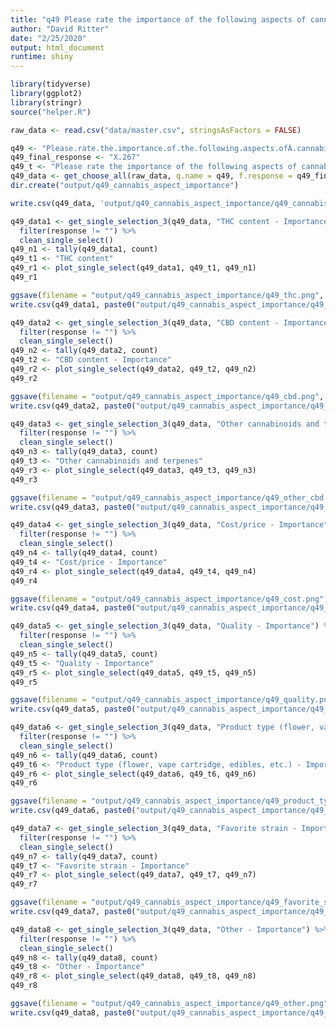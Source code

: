 ```yaml
---
title: "q49 Please rate the importance of the following aspects of cannabis products to you" 
author: "David Ritter"
date: "2/25/2020"
output: html_document
runtime: shiny
---
```

 
```r
library(tidyverse)
library(ggplot2)
library(stringr)
source("helper.R")
```

```r
raw_data <- read.csv("data/master.csv", stringsAsFactors = FALSE)
```

```r
q49 <- "Please.rate.the.importance.of.the.following.aspects.ofÂ.cannabis.products.to.you."
q49_final_response <- "X.267"
q49_t <- "Please rate the importance of the following aspects of cannabis products to you"
q49_data <- get_choose_all(raw_data, q.name = q49, f.response = q49_final_response)
dir.create("output/q49_cannabis_aspect_importance")
```

```r
write.csv(q49_data, 'output/q49_cannabis_aspect_importance/q49_cannabis_aspect_importance_data.csv', row.names = FALSE)
```

```r
q49_data1 <- get_single_selection_3(q49_data, "THC content - Importance") %>%
  filter(response != "") %>%
  clean_single_select()
q49_n1 <- tally(q49_data1, count)
q49_t1 <- "THC content"
q49_r1 <- plot_single_select(q49_data1, q49_t1, q49_n1)
q49_r1
```

```r
ggsave(filename = "output/q49_cannabis_aspect_importance/q49_thc.png", plot = q49_r1, device = 'png')
write.csv(q49_data1, paste0("output/q49_cannabis_aspect_importance/q49_thc_", q49_n1, ".csv"), row.names = FALSE)
```

```r
q49_data2 <- get_single_selection_3(q49_data, "CBD content - Importance") %>%
  filter(response != "") %>%
  clean_single_select()
q49_n2 <- tally(q49_data2, count)
q49_t2 <- "CBD content - Importance"
q49_r2 <- plot_single_select(q49_data2, q49_t2, q49_n2)
q49_r2
```

```r
ggsave(filename = "output/q49_cannabis_aspect_importance/q49_cbd.png", plot = q49_r2, device = 'png')
write.csv(q49_data2, paste0("output/q49_cannabis_aspect_importance/q49_cbd_", q49_n2, ".csv"), row.names = FALSE)
```

```r
q49_data3 <- get_single_selection_3(q49_data, "Other cannabinoids and terpenes - Importance") %>%
  filter(response != "") %>%
  clean_single_select()
q49_n3 <- tally(q49_data3, count)
q49_t3 <- "Other cannabinoids and terpenes"
q49_r3 <- plot_single_select(q49_data3, q49_t3, q49_n3)
q49_r3
```

```r
ggsave(filename = "output/q49_cannabis_aspect_importance/q49_other_cbd.png", plot = q49_r3, device = 'png')
write.csv(q49_data3, paste0("output/q49_cannabis_aspect_importance/q49_other_cbd_", q49_n3, ".csv"), row.names = FALSE)
```

```r
q49_data4 <- get_single_selection_3(q49_data, "Cost/price - Importance") %>%
  filter(response != "") %>%
  clean_single_select()
q49_n4 <- tally(q49_data4, count)
q49_t4 <- "Cost/price - Importance"
q49_r4 <- plot_single_select(q49_data4, q49_t4, q49_n4)
q49_r4
```

```r
ggsave(filename = "output/q49_cannabis_aspect_importance/q49_cost.png", plot = q49_r4, device = 'png')
write.csv(q49_data4, paste0("output/q49_cannabis_aspect_importance/q49_cost_", q49_n4, ".csv"), row.names = FALSE)
```

```r
q49_data5 <- get_single_selection_3(q49_data, "Quality - Importance") %>%
  filter(response != "") %>%
  clean_single_select()
q49_n5 <- tally(q49_data5, count)
q49_t5 <- "Quality - Importance"
q49_r5 <- plot_single_select(q49_data5, q49_t5, q49_n5)
q49_r5
```

```r
ggsave(filename = "output/q49_cannabis_aspect_importance/q49_quality.png", plot = q49_r5, device = 'png')
write.csv(q49_data5, paste0("output/q49_cannabis_aspect_importance/q49_quality_", q49_n5, ".csv"), row.names = FALSE)
```

```r
q49_data6 <- get_single_selection_3(q49_data, "Product type (flower, vape cartridge, edibles, etc.) - Importance") %>%
  filter(response != "") %>%
  clean_single_select()
q49_n6 <- tally(q49_data6, count)
q49_t6 <- "Product type (flower, vape cartridge, edibles, etc.) - Importance"
q49_r6 <- plot_single_select(q49_data6, q49_t6, q49_n6)
q49_r6
```

```r
ggsave(filename = "output/q49_cannabis_aspect_importance/q49_product_type.png", plot = q49_r6, device = 'png')
write.csv(q49_data6, paste0("output/q49_cannabis_aspect_importance/q49_product_type_", q49_n6, ".csv"), row.names = FALSE)
```

```r
q49_data7 <- get_single_selection_3(q49_data, "Favorite strain - Importance") %>%
  filter(response != "") %>%
  clean_single_select()
q49_n7 <- tally(q49_data7, count)
q49_t7 <- "Favorite strain - Importance"
q49_r7 <- plot_single_select(q49_data7, q49_t7, q49_n7)
q49_r7
```

```r
ggsave(filename = "output/q49_cannabis_aspect_importance/q49_favorite_strain.png", plot = q49_r7, device = 'png')
write.csv(q49_data7, paste0("output/q49_cannabis_aspect_importance/q49_favorite_strain_", q49_n7, ".csv"), row.names = FALSE)
```

```r
q49_data8 <- get_single_selection_3(q49_data, "Other - Importance") %>%
  filter(response != "") %>%
  clean_single_select()
q49_n8 <- tally(q49_data8, count)
q49_t8 <- "Other - Importance"
q49_r8 <- plot_single_select(q49_data8, q49_t8, q49_n8)
q49_r8
```

```r
ggsave(filename = "output/q49_cannabis_aspect_importance/q49_other.png", plot = q49_r8, device = 'png')
write.csv(q49_data8, paste0("output/q49_cannabis_aspect_importance/q49_other_", q49_n8, ".csv"), row.names = FALSE)
```